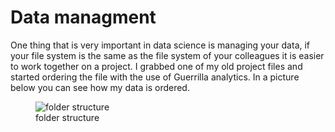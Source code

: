 # Data managment

One thing that is very important in data science is managing your data, if your file system is the same as the file system of your colleagues it is easier to work together on a project. I grabbed one of my old project files and started ordering the file with the use of Guerrilla analytics. In a picture below you can see how my data is ordered. 


![folder structure](../pictures/folder_tree.png)